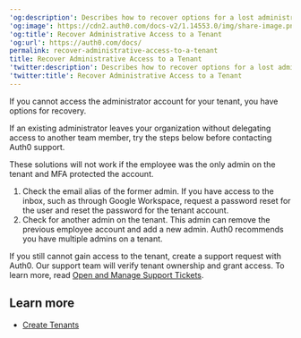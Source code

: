 ---
'og:description': Describes how to recover options for a lost administrator account
'og:image': https://cdn2.auth0.com/docs-v2/1.14553.0/img/share-image.png
'og:title': Recover Administrative Access to a Tenant
'og:url': https://auth0.com/docs/
permalink: recover-administrative-access-to-a-tenant
title: Recover Administrative Access to a Tenant
'twitter:description': Describes how to recover options for a lost administrator account
'twitter:title': Recover Administrative Access to a Tenant
---
If you cannot access the administrator account for your tenant, you have options for recovery.

If an existing administrator leaves your organization without delegating access to another team member, try the steps below before contacting Auth0 support.

<Callout icon="file-lines" color="#0EA5E9" iconType="regular">

These solutions will not work if the employee was the only admin on the tenant and MFA protected the account.

</Callout>

1. Check the email alias of the former admin. If you have access to the inbox, such as through Google Workspace, request a password reset for the user and reset the password for the tenant account.
2. Check for another admin on the tenant. This admin can remove the previous employee account and add a new admin. Auth0 recommends you have multiple admins on a tenant.

If you still cannot gain access to the tenant, create a support request with Auth0. Our support team will verify tenant ownership and grant access. To learn more, read [Open and Manage Support Tickets](/docs/troubleshoot/customer-support/open-and-manage-support-tickets).

## Learn more

* [Create Tenants](/docs/get-started/auth0-overview/create-tenants)